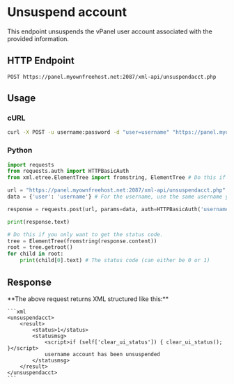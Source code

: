 
# Unsuspend account
This endpoint unsuspends the vPanel user account associated with the provided information.


## HTTP Endpoint

`POST https://panel.myownfreehost.net:2087/xml-api/unsuspendacct.php`

## Usage

### cURL
```bash
curl -X POST -u username:password -d "user=username" "https://panel.myownfreehost.net:2087/xml-api/unsuspendacct.php"
```


### Python
```python highlight=25-26,28
import requests
from requests.auth import HTTPBasicAuth
from xml.etree.ElementTree import fromstring, ElementTree # Do this if you only want to get the status code.

url = "https://panel.myownfreehost.net:2087/xml-api/unsuspendacct.php"
data = {'user': 'username'} # For the username, use the same username you set when creating the account.

response = requests.post(url, params=data, auth=HTTPBasicAuth('username', 'password'))

print(response.text)

# Do this if you only want to get the status code.
tree = ElementTree(fromstring(response.content))
root = tree.getroot()
for child in root:
    print(child[0].text) # The status code (can either be 0 or 1)
```


## Response

<Callout emoji="💡">
    **The above request returns XML structured like this:**

    ```xml
    <unsuspendacct>
        <result>
            <status>1</status>
            <statusmsg>
                <script>if (self['clear_ui_status']) { clear_ui_status(); }</script>
                username account has been unsuspended
            </statusmsg>
        </result>
    </unsuspendacct>
    ```
</Callout>
